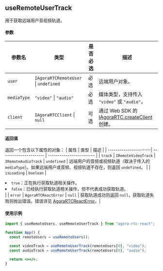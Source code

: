 ## useRemoteUserTrack

用于获取远端用户音视频轨道。

#### 参数

| 参数名      | 类型                                             | 是否必选 | 描述                                                                                                                                                            |
| ----------- | ------------------------------------------------ | -------- | --------------------------------------------------------------------------------------------------------------------------------------------------------------- |
| `user`      | `IAgoraRTCRemoteUser` &VerticalLine; `undefined` | 必选     | 远端用户对象。                                                                                                                                                  |
| `mediaType` | `"video"` &VerticalLine; `"audio"`               | 必选     | 媒体类型，支持传入 `"video"` 或 `"audio"`。                                                                                                                     |
| `client`    | `IAgoraRTCClient` &VerticalLine; `null`          | 可选     | 通过 Web SDK 的 [IAgoraRTC.createClient](https://docportal.shengwang.cn/cn/video-call-4.x/API%20Reference/web_ng/interfaces/iagorartc.html#createclient) 创建。 |

#### 返回值

返回一个包含以下属性的对象：
| 属性 | 类型 | 描述 |
| ----------------------| ---------------------- | ------------------------ |
| `track` | `IRemoteVideoTrack` &VerticalLine; `IRemoteAudioTrack` &VerticalLine; `undefined` | 远端用户的音频或视频轨道（取决于传入的 `mediaType`）。如果远端用户或音频、视频轨道不存在，则返回 `undefined`。 |
| `isLoading` | `boolean` |<li>`true`：正在执行获取轨道相关操作。</li><li>`false`：已经执行获取轨道相关操作，但不代表成功获取轨道。</li> |
| `error` | `AgoraRTCReactError` &VerticalLine; `null` | 获取轨道成功则返回 `null`，获取轨道失败则抛出错误。错误详见 [AgoraRTCReactError](./data-types#agorartcreacterror)。|

#### 使用示例

```jsx
import { useRemoteUsers, useRemoteUserTrack } from "agora-rtc-react";

function App() {
  const remoteUsers = useRemoteUsers();

  const videoTrack = useRemoteUserTrack(remoteUsers[0], "video");
  const audioTrack = useRemoteUserTrack(remoteUsers[0], "audio");

  return <></>;
}
```
